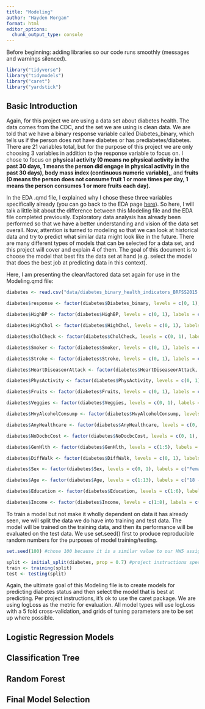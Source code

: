 ```yaml
---
title: "Modeling"
author: "Hayden Morgan"
format: html
editor_options: 
  chunk_output_type: console
---
```


Before beginning: adding libraries so our code runs smoothly (messages and warnings silenced).
```r
library("tidyverse")
library("tidymodels")
library("caret")
library("yardstick")
```

## Basic Introduction
Again, for this project we are using a data set about diabetes health. The data comes from the CDC, and the set we are using is clean data. We are told that we have a binary response variable called Diabetes_binary, which tells us if the person does not have diabetes or has prediabetes/diabetes. There are 21 variables total, but for the purpose of this project we are only choosing 3 variables in addition to the response variable to focus on. I chose to focus on **physical activity (0 means no physical activity in the past 30 days, 1 means the person did engage in physical activity in the past 30 days), body mass index (continuous numeric variable),**, and **fruits (0 means the person does not consume fruit 1 or more times per day, 1 means the person consumes 1 or more fruits each day).**

In the EDA .qmd file, I explained why I chose these three variables specifically already (you can go back to the EDA page [here](EDA.html)). So here, I will talk a little bit about the difference between this Modeling file and the EDA file completed previously. Exploratory data analysis has already been performed so that we have a better understanding and vision of the data set overall. Now, attention is turned to modeling so that we can look at historical data and try to predict what similar data might look like in the future. There are many different types of models that can be selected for a data set, and this project will cover and explain 4 of them. The goal of this document is to choose the model that best fits the data set at hand (e.g. select the model that does the best job at predicting data in this context).

Here, I am presenting the clean/factored data set again for use in the Modeling.qmd file:
```r

diabetes <- read.csv("data/diabetes_binary_health_indicators_BRFSS2015.csv")

diabetes$response <- factor(diabetes$Diabetes_binary, levels = c(0, 1), labels = c("No Diabetes", "Has Prediabetes or Diabetes")) #response variable is Diabetes_binary

diabetes$HighBP <- factor(diabetes$HighBP, levels = c(0, 1), labels = c("No High BP", "High BP")) 

diabetes$HighChol <- factor(diabetes$HighChol, levels = c(0, 1), labels = c("No High Chol", "High Chol"))

diabetes$CholCheck <- factor(diabetes$CholCheck, levels = c(0, 1), labels = c("Does Not Check Cholesterol", "Does Check Cholesterol")) 

diabetes$Smoker <- factor(diabetes$Smoker, levels = c(0, 1), labels = c("Not Smoker", "Smoker"))

diabetes$Stroke <- factor(diabetes$Stroke, levels = c(0, 1), labels = c("No Stroke", "Has Had Stroke")) 

diabetes$HeartDiseaseorAttack <- factor(diabetes$HeartDiseaseorAttack, levels = c(0, 1), labels = c("No Heart Disease", "Has Had Heart Disease"))

diabetes$PhysActivity <- factor(diabetes$PhysActivity, levels = c(0, 1), labels = c("Does Not Exercise", "Exercises")) 

diabetes$Fruits <- factor(diabetes$Fruits, levels = c(0, 1), labels = c("Does Not Eat Fruit", "Eats Fruit")) 

diabetes$Veggies <- factor(diabetes$Veggies, levels = c(0, 1), labels = c("Does Not Eat Veggies", "Eats Veggies")) 

diabetes$HvyAlcoholConsump <- factor(diabetes$HvyAlcoholConsump, levels = c(0, 1), labels = c("Not A Heavy Drinker", "Heavy Drinker")) 

diabetes$AnyHealthcare <- factor(diabetes$AnyHealthcare, levels = c(0, 1), labels = c("No Healthcare", "Has Healthcare")) 

diabetes$NoDocbcCost <- factor(diabetes$NoDocbcCost, levels = c(0, 1), labels = c("No Cost Barrier In Seeing Doctor", "Cost Barrier In Seeing Doctor")) 

diabetes$GenHlth <- factor(diabetes$GenHlth, levels = c(1:5), labels = c("Excellent Health", "Very Good Health", "Good Health", "Fair Health", "Poor Health")) 

diabetes$DiffWalk <- factor(diabetes$DiffWalk, levels = c(0, 1), labels = c("No Difficulty Walking", "Has Difficulty Walking")) 

diabetes$Sex <- factor(diabetes$Sex, levels = c(0, 1), labels = c("Female", "Male"))

diabetes$Age <- factor(diabetes$Age, levels = c(1:13), labels = c("18 - 24", "25 - 29", "30 - 34", "35 - 39", "40 - 44", "45 - 49", "50 - 54", "55 - 59", "60 - 64", "65 - 69", "70 - 74", "75 - 79", "80+")) 

diabetes$Education <- factor(diabetes$Education, levels = c(1:6), labels = c("No School/K Only", "Elementary School", "Middle School", "High School", "College", "Graduate Education")) 

diabetes$Income <- factor(diabetes$Income, levels = c(1:8), labels = c("Less than $10,000", "$10,000 - less than $15,000", "$15,000 - less than $20,000", "$20,000 - less than $25,000", "$25,000 - less than $35,000", "$35,000 - less than $50,000", "$50,000 - less than $75,000", "More than $75,000"))

```

To train a model but not make it wholly dependent on data it has already seen, we will split the data we do have into training and test data. The model will be trained on the training data, and then its performance will be evaluated on the test data. We use set.seed() first to produce reproducible random numbers for the purposes of model training/testing. 
```r

set.seed(100) #chose 100 because it is a similar value to our HW5 assignment 

split <- initial_split(diabetes, prop = 0.7) #project instructions specify 70/30 split 
train <- training(split)
test <- testing(split)

```

Again, the ultimate goal of this Modeling file is to create models for predicting diabetes status and then select the model that is best at predicting. Per project instructions, it's ok to use the caret package. We are using logLoss as the metric for evaluation. All model types will use logLoss with a 5 fold cross-validation, and grids of tuning parameters are to be set up where possible. 

## Logistic Regression Models

## Classification Tree

## Random Forest

## Final Model Selection
